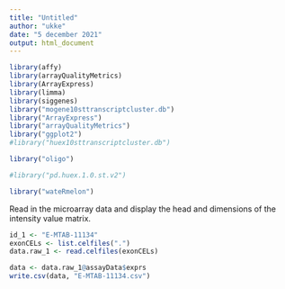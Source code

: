 ---
title: "Untitled"
author: "ukke"
date: "5 december 2021"
output: html_document
---

```{r}
library(affy)
library(arrayQualityMetrics)
library(ArrayExpress)
library(limma)
library(siggenes)
library("mogene10sttranscriptcluster.db")
library("ArrayExpress")
library("arrayQualityMetrics")
library("ggplot2")
#library("huex10sttranscriptcluster.db")

library("oligo")

#library("pd.huex.1.0.st.v2")

library("wateRmelon")
```



Read in the microarray data and display the head and dimensions of the intensity value matrix.
```{r, message=F}
id_1 <- "E-MTAB-11134"
exonCELs <- list.celfiles(".")
data.raw_1 <- read.celfiles(exonCELs)

data <- data.raw_1@assayData$exprs
write.csv(data, "E-MTAB-11134.csv")


```